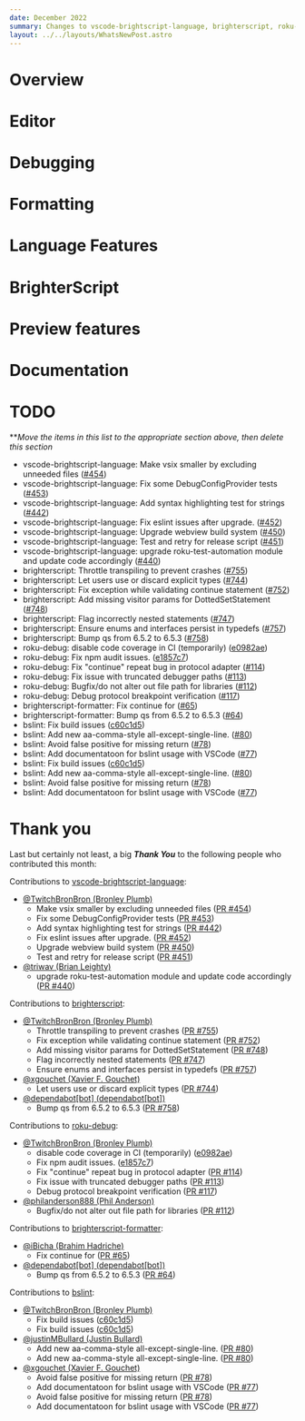```yaml
---
date: December 2022
summary: Changes to vscode-brightscript-language, brighterscript, roku-debug, brighterscript-formatter, bslint
layout: ../../layouts/WhatsNewPost.astro
---
```

# Overview

# Editor

# Debugging

# Formatting

# Language Features

# BrighterScript

# Preview features

# Documentation


# TODO
***Move the items in this list to the appropriate section above, then delete this section*
 - vscode-brightscript-language: Make vsix smaller by excluding unneeded files ([#454](https://github.com/RokuCommunity/vscode-brightscript-language/pull/454))
 - vscode-brightscript-language: Fix some DebugConfigProvider tests ([#453](https://github.com/RokuCommunity/vscode-brightscript-language/pull/453))
 - vscode-brightscript-language: Add syntax highlighting test for strings ([#442](https://github.com/RokuCommunity/vscode-brightscript-language/pull/442))
 - vscode-brightscript-language: Fix eslint issues after upgrade. ([#452](https://github.com/RokuCommunity/vscode-brightscript-language/pull/452))
 - vscode-brightscript-language: Upgrade webview build system ([#450](https://github.com/RokuCommunity/vscode-brightscript-language/pull/450))
 - vscode-brightscript-language: Test and retry for release script ([#451](https://github.com/RokuCommunity/vscode-brightscript-language/pull/451))
 - vscode-brightscript-language: upgrade roku-test-automation module and update code accordingly ([#440](https://github.com/RokuCommunity/vscode-brightscript-language/pull/440))
 - brighterscript: Throttle transpiling to prevent crashes ([#755](https://github.com/RokuCommunity/brighterscript/pull/755))
 - brighterscript: Let users use or discard explicit types ([#744](https://github.com/RokuCommunity/brighterscript/pull/744))
 - brighterscript: Fix exception while validating continue statement ([#752](https://github.com/RokuCommunity/brighterscript/pull/752))
 - brighterscript: Add missing visitor params for DottedSetStatement ([#748](https://github.com/RokuCommunity/brighterscript/pull/748))
 - brighterscript: Flag incorrectly nested statements ([#747](https://github.com/RokuCommunity/brighterscript/pull/747))
 - brighterscript: Ensure enums and interfaces persist in typedefs ([#757](https://github.com/RokuCommunity/brighterscript/pull/757))
 - brighterscript: Bump qs from 6.5.2 to 6.5.3 ([#758](https://github.com/RokuCommunity/brighterscript/pull/758))
 - roku-debug: disable code coverage in CI (temporarily) ([e0982ae](https://github.com/RokuCommunity/roku-debug/commit/e0982ae))
 - roku-debug: Fix npm audit issues. ([e1857c7](https://github.com/RokuCommunity/roku-debug/commit/e1857c7))
 - roku-debug: Fix "continue" repeat bug in protocol adapter ([#114](https://github.com/RokuCommunity/roku-debug/pull/114))
 - roku-debug: Fix issue with truncated debugger paths ([#113](https://github.com/RokuCommunity/roku-debug/pull/113))
 - roku-debug: Bugfix/do not alter out file path for libraries ([#112](https://github.com/RokuCommunity/roku-debug/pull/112))
 - roku-debug: Debug protocol breakpoint verification ([#117](https://github.com/RokuCommunity/roku-debug/pull/117))
 - brighterscript-formatter: Fix continue for ([#65](https://github.com/RokuCommunity/brighterscript-formatter/pull/65))
 - brighterscript-formatter: Bump qs from 6.5.2 to 6.5.3 ([#64](https://github.com/RokuCommunity/brighterscript-formatter/pull/64))
 - bslint: Fix build issues ([c60c1d5](https://github.com/RokuCommunity/bslint/commit/c60c1d5))
 - bslint: Add new aa-comma-style all-except-single-line. ([#80](https://github.com/RokuCommunity/bslint/pull/80))
 - bslint: Avoid false positive for missing return ([#78](https://github.com/RokuCommunity/bslint/pull/78))
 - bslint: Add documentatoon for bslint usage with VSCode ([#77](https://github.com/RokuCommunity/bslint/pull/77))
 - bslint: Fix build issues ([c60c1d5](https://github.com/RokuCommunity/bslint/commit/c60c1d5))
 - bslint: Add new aa-comma-style all-except-single-line. ([#80](https://github.com/RokuCommunity/bslint/pull/80))
 - bslint: Avoid false positive for missing return ([#78](https://github.com/RokuCommunity/bslint/pull/78))
 - bslint: Add documentatoon for bslint usage with VSCode ([#77](https://github.com/RokuCommunity/bslint/pull/77))
# Thank you
Last but certainly not least, a big ***Thank You*** to the following people who contributed this month:

Contributions to [vscode-brightscript-language](https://github.com/RokuCommunity/vscode-brightscript-language):
 - [@TwitchBronBron (Bronley Plumb)](https://github.com/TwitchBronBron)
    - Make vsix smaller by excluding unneeded files ([PR #454](https://github.com/RokuCommunity/vscode-brightscript-language/pull/454))
    - Fix some DebugConfigProvider tests ([PR #453](https://github.com/RokuCommunity/vscode-brightscript-language/pull/453))
    - Add syntax highlighting test for strings ([PR #442](https://github.com/RokuCommunity/vscode-brightscript-language/pull/442))
    - Fix eslint issues after upgrade. ([PR #452](https://github.com/RokuCommunity/vscode-brightscript-language/pull/452))
    - Upgrade webview build system ([PR #450](https://github.com/RokuCommunity/vscode-brightscript-language/pull/450))
    - Test and retry for release script ([PR #451](https://github.com/RokuCommunity/vscode-brightscript-language/pull/451))
 - [@triwav (Brian Leighty)](https://github.com/triwav)
    - upgrade roku-test-automation module and update code accordingly ([PR #440](https://github.com/RokuCommunity/vscode-brightscript-language/pull/440))

Contributions to [brighterscript](https://github.com/RokuCommunity/brighterscript):
 - [@TwitchBronBron (Bronley Plumb)](https://github.com/TwitchBronBron)
    - Throttle transpiling to prevent crashes ([PR #755](https://github.com/RokuCommunity/brighterscript/pull/755))
    - Fix exception while validating continue statement ([PR #752](https://github.com/RokuCommunity/brighterscript/pull/752))
    - Add missing visitor params for DottedSetStatement ([PR #748](https://github.com/RokuCommunity/brighterscript/pull/748))
    - Flag incorrectly nested statements ([PR #747](https://github.com/RokuCommunity/brighterscript/pull/747))
    - Ensure enums and interfaces persist in typedefs ([PR #757](https://github.com/RokuCommunity/brighterscript/pull/757))
 - [@xgouchet (Xavier F. Gouchet)](https://github.com/xgouchet)
    - Let users use or discard explicit types ([PR #744](https://github.com/RokuCommunity/brighterscript/pull/744))
 - [@dependabot[bot] (dependabot[bot])](https://github.com/apps/dependabot)
    - Bump qs from 6.5.2 to 6.5.3 ([PR #758](https://github.com/RokuCommunity/brighterscript/pull/758))

Contributions to [roku-debug](https://github.com/RokuCommunity/roku-debug):
 - [@TwitchBronBron (Bronley Plumb)](https://github.com/TwitchBronBron)
    - disable code coverage in CI (temporarily) ([e0982ae](https://github.com/RokuCommunity/roku-debug/commit/e0982ae))
    - Fix npm audit issues. ([e1857c7](https://github.com/RokuCommunity/roku-debug/commit/e1857c7))
    - Fix "continue" repeat bug in protocol adapter ([PR #114](https://github.com/RokuCommunity/roku-debug/pull/114))
    - Fix issue with truncated debugger paths ([PR #113](https://github.com/RokuCommunity/roku-debug/pull/113))
    - Debug protocol breakpoint verification ([PR #117](https://github.com/RokuCommunity/roku-debug/pull/117))
 - [@philanderson888 (Phil Anderson)](https://github.com/philanderson888)
    - Bugfix/do not alter out file path for libraries ([PR #112](https://github.com/RokuCommunity/roku-debug/pull/112))

Contributions to [brighterscript-formatter](https://github.com/RokuCommunity/brighterscript-formatter):
 - [@iBicha (Brahim Hadriche)](https://github.com/iBicha)
    - Fix continue for ([PR #65](https://github.com/RokuCommunity/brighterscript-formatter/pull/65))
 - [@dependabot[bot] (dependabot[bot])](https://github.com/apps/dependabot)
    - Bump qs from 6.5.2 to 6.5.3 ([PR #64](https://github.com/RokuCommunity/brighterscript-formatter/pull/64))

Contributions to [bslint](https://github.com/RokuCommunity/bslint):
 - [@TwitchBronBron (Bronley Plumb)](https://github.com/TwitchBronBron)
    - Fix build issues ([c60c1d5](https://github.com/RokuCommunity/bslint/commit/c60c1d5))
    - Fix build issues ([c60c1d5](https://github.com/RokuCommunity/bslint/commit/c60c1d5))
 - [@justinMBullard (Justin Bullard)](https://github.com/justinMBullard)
    - Add new aa-comma-style all-except-single-line. ([PR #80](https://github.com/RokuCommunity/bslint/pull/80))
    - Add new aa-comma-style all-except-single-line. ([PR #80](https://github.com/RokuCommunity/bslint/pull/80))
 - [@xgouchet (Xavier F. Gouchet)](https://github.com/xgouchet)
    - Avoid false positive for missing return ([PR #78](https://github.com/RokuCommunity/bslint/pull/78))
    - Add documentatoon for bslint usage with VSCode ([PR #77](https://github.com/RokuCommunity/bslint/pull/77))
    - Avoid false positive for missing return ([PR #78](https://github.com/RokuCommunity/bslint/pull/78))
    - Add documentatoon for bslint usage with VSCode ([PR #77](https://github.com/RokuCommunity/bslint/pull/77))